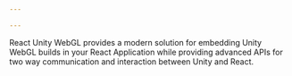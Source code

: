 ```yaml
---

---
```



<ProcessHeader title={title} publishDate={publishDate} kind={kind}/>



React Unity WebGL provides a modern solution for embedding Unity WebGL builds in your React Application while providing advanced APIs for two way communication and interaction between Unity and React.